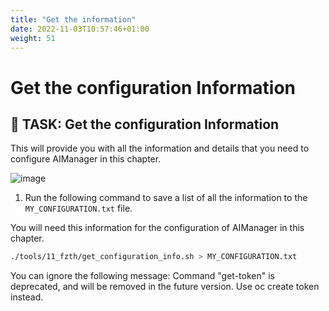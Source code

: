 ```yaml
---
title: "Get the information"
date: 2022-11-03T10:57:46+01:00
weight: 51
---
```


# Get the configuration Information


## 🚀 TASK: Get the configuration Information



This will provide you with all the information and details that you need to configure AIManager in this chapter.



![image](/images/57_my_info.png)

1. Run the following command to save a list of all the information to the `MY_CONFIGURATION.txt` file.

  You will need this information for the configuration of AIManager in this chapter.


  ```bash
  ./tools/11_fzth/get_configuration_info.sh > MY_CONFIGURATION.txt
  ```




<InlineNotification kind="info">
You can ignore the following message:
Command "get-token" is deprecated, and will be removed in the future version. Use oc create token instead.
</InlineNotification>




